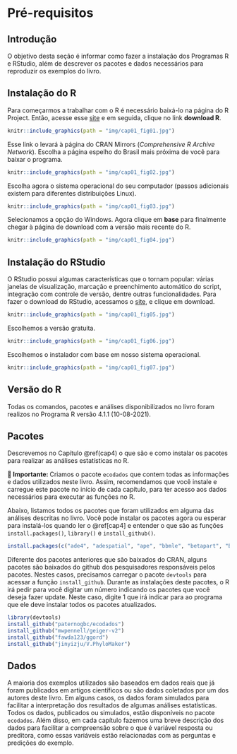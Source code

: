 # Pré-requisitos {#cap1}

## Introdução

O objetivo desta seção é informar como fazer a instalação dos Programas R e RStudio, além de descrever os pacotes e dados necessários para reproduzir os exemplos do livro.

## Instalação do R

Para começarmos a trabalhar com o R é necessário baixá-lo na página do R Project. Então, acesse esse [site](http://www.r-project.org) e em seguida, clique no link **download R**.

```r
knitr::include_graphics(path = "img/cap01_fig01.jpg")
```


Esse link o levará à página do CRAN Mirrors (*Comprehensive R Archive Network*). Escolha a página espelho do Brasil mais próxima de você para baixar o programa.

```r
knitr::include_graphics(path = "img/cap01_fig02.jpg")
```


Escolha agora o sistema operacional do seu computador (passos adicionais existem para diferentes distribuições Linux).

```r
knitr::include_graphics(path = "img/cap01_fig03.jpg")
```

Selecionamos a opção do Windows. Agora clique em **base** para finalmente chegar à página de download com a versão mais recente do R.

```r
knitr::include_graphics(path = "img/cap01_fig04.jpg")
```

## Instalação do RStudio

O RStudio possui algumas características que o tornam popular: várias janelas de visualização, marcação e preenchimento automático do script, integração com controle de versão, dentre outras funcionalidades. Para fazer o download do RStudio, acessamos o [site](https://rstudio.com/products/rstudio/download/#download), e clique em download.

```r
knitr::include_graphics(path = "img/cap01_fig05.jpg")
```

Escolhemos a versão gratuita.

```r
knitr::include_graphics(path = "img/cap01_fig06.jpg")
```

Escolhemos o instalador com base em nosso sistema operacional.

```r
knitr::include_graphics(path = "img/cap01_fig07.jpg")
```


## Versão do R

Todas os comandos, pacotes e análises disponibilizados no livro foram realizos no Programa R versão 4.1.1 (10-08-2021).

## Pacotes

Descrevemos no Capítulo \@ref(cap4) o que são e como instalar os pacotes para realizar as análises estatísticas no R.

::: {.alert .alert-info}
<strong> 📝 Importante: </strong> Criamos o pacote `ecodados` que contem todas as informações e dados utilizados neste livro. Assim, recomendamos que você instale e carregue este pacote no início de cada capítulo, para ter acesso aos dados necessários para executar as funções no R.
:::

Abaixo, listamos todos os pacotes que foram utilizados em alguma das análises descritas no livro. Você pode instalar os pacotes agora ou esperar para instalá-los quando ler o \@ref[cap4] e entender o que são as funções `install.packages()`, `library()` e `install_github()`.

```r
install.packages(c("ade4", "adespatial", "ape", "bbmle", "betapart", "BiodiversityR", "car", "cati", "datasauRus", "devtools", "DHARMa", "dplyr", "emmeans", "factoextra", "FactoMineR", "fasterize", "FD", "forcats", "geobr", "GGally", "ggExtra", "ggforce", "ggord", "ggplot2", "ggpubr", "ggrepel", "ggspatial", "glmmTMB", "grid", "gridExtra", "here", "hillR", "iNEXT", "janitor", "kableExtra", "knitr", "labdsv", "lattice", "leaflet", "lmtest", "lsmeans", "lubridate", "mapview", "MASS", "MuMIn", "nlme", "ordinal", "palmerpenguins", "performance", "pez", "phyloregion", "phytools", "picante", "piecewiseSEM", "purrr", "pvclust", "raster", "readr", "reshape2", "rgdal" , "rnaturalearth", "RVAideMemoire", "sciplot", "sf", "sidrar", "sjPlot", "spData", "spdep", "stringr", "SYNCSA", "tibble", "tidyr", "tidyverse", "tmap", "tmaptools", "TPD", "vegan", "viridis", "visdat"), dependencies = TRUE)
```

Diferente dos pacotes anteriores que são baixados do CRAN, alguns pacotes são baixados do github dos pesquisadores responsáveis pelos pacotes. Nestes casos, precisamos carregar o pacote `devtools` para acessar a função `install_github`. Durante as instalações deste pacotes, o R irá pedir para você digitar um número indicando os pacotes que você deseja fazer update. Neste caso, digite 1 que irá indicar para ao programa que ele deve instalar todos os pacotes atualizados.

```r
library(devtools) 
install_github("paternogbc/ecodados")
install_github("mwpennell/geiger-v2")
install_github("fawda123/ggord")
install_github("jinyizju/V.PhyloMaker")
```

## Dados

A maioria dos exemplos utilizados são baseados em dados reais que já foram publicados em artigos científicos ou são dados coletados por um dos autores deste livro. Em alguns casos, os dados foram simulados para facilitar a interpretação dos resultados de algumas análises estatísticas. Todos os dados, publicados ou simulados, estão disponíveis no pacote `ecodados`. Além disso, em cada capítulo fazemos uma breve descrição dos dados para facilitar a compreensão sobre o que é variável resposta ou preditora, como essas variáveis estão relacionadas com as perguntas e predições do exemplo.

